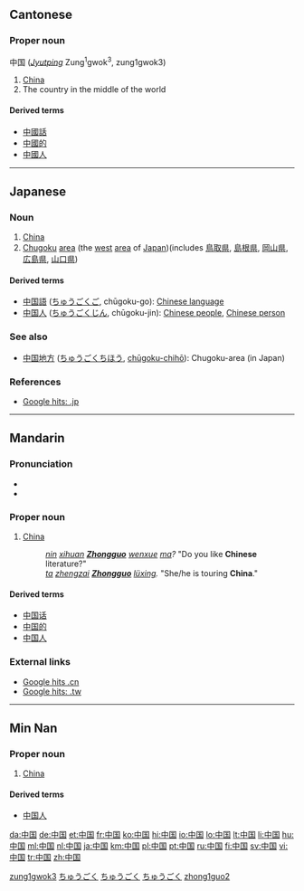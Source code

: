 ==Cantonese==
{{zh-forms|[[中]][[国]]|[[中國]]}}

===Proper noun===
中国 (''[[Jyutping]]'' Zung<sup>1</sup>gwok<sup>3</sup>, zung1gwok3)

# [[China]]
# The country in the middle of the world

====Derived terms====
* [[中國話]]
* [[中國的]]
* [[中國人]]

[[Category:yue-cn:Proper nouns|zung1gwok3]]

----

==Japanese==
{{ja-kanjitab|中|国}}

===Noun===
{{ja-noun|s|hira=ちゅうごく|rom=chūgoku|kyu=中國|hidx=ちゆうごく}}

# [[China]]
# [[Chugoku]] [[area]] (the [[west]] [[area]] of [[Japan]])(includes [[鳥取県]], [[島根県]], [[岡山県]], [[広島県]], [[山口県]])

====Derived terms====
* [[中国語]] ([[ちゅうごくご]], chūgoku-go): [[Chinese language]]
* [[中国人]] ([[ちゅうごくじん]], chūgoku-jin): [[Chinese people]], [[Chinese person]]

===See also===
* [[中国地方]] ([[ちゅうごくちほう]], [[chūgoku-chihō]]): Chugoku-area (in Japan)

===References===
*[http://www.google.co.jp/search?as_q=&num=10&hl=ja&btnG=Google+%E6%A4%9C%E7%B4%A2&as_epq=%E4%B8%AD%E5%9B%BD&as_oq=&as_eq=&lr=&as_ft=i&as_filetype=&as_qdr=all&as_occt=any&as_dt=i&as_sitesearch=.jp&as_rights= Google hits: .jp]

[[Category:Rendaku|ちゅうごく]]
[[Category:ja:Countries|ちゅうごく]]
[[Category:ja:Place names|ちゅうごく]]

----

==Mandarin==
{{also|Zhongguo}}
{{zh-forms|[[中]][[国]]|[[中國]]}}

===Pronunciation===
* {{IPA|/tʂʊŋ˥˥ kuɔ˧˥/}}
* {{Audio|Zh-zhongguo.ogg|Audio}}

===Proper noun===
{{cmn-proper|s|pin=Zhōngguó|pint=zhong1guo2|tra=中國|sim=中国|rs=丨03}}

# [[China]]
#: ''[[nin]] [[xihuan]] '''[[Zhongguo]]''' [[wenxue]] [[ma]]?''  "Do you like '''Chinese''' literature?"
#: ''[[ta]] [[zhengzai]] '''[[Zhongguo]]''' [[luxing|lüxing]].''  "She/he is touring '''China'''."

====Derived terms====
* [[中国话]]
* [[中国的]]
* [[中国人]]

===External links===
* [http://www.google.cn/search?as_q=&num=10&hl=zh-CN&btnG=Google+%E6%90%9C%E7%B4%A2&as_epq=%E4%B8%AD%E5%9B%BD&as_oq=&as_eq=&lr=&as_ft=i&as_filetype=&as_qdr=all&as_occt=any&as_dt=i&as_sitesearch=.cn&as_rights= Google hits .cn]
* [http://www.google.com.tw/search?as_q=&num=10&hl=zh-TW&btnG=Google+%E6%90%9C%E5%B0%8B&as_epq=%E4%B8%AD%E5%9C%8B&as_oq=&as_eq=&lr=&as_ft=i&as_filetype=&as_qdr=all&as_occt=any&as_dt=i&as_sitesearch=.tw&as_rights=&safe=images Google hits: .tw]

[[Category:zh-cn:Countries|zhong1guo2]]

----

==Min Nan==
{{zh-forms|[[中]][[国]]|[[中國]]}}

===Proper noun===
{{nan-proper|s|poj=Tiong-kok|pojt=tiong1kok4|tra=中國|sim=中国|rs=丨03}}

# [[China]]

====Derived terms====
* [[中国人]]

[[da:中国]]
[[de:中国]]
[[et:中国]]
[[fr:中国]]
[[ko:中国]]
[[hi:中国]]
[[io:中国]]
[[lo:中国]]
[[lt:中国]]
[[li:中国]]
[[hu:中国]]
[[ml:中国]]
[[nl:中国]]
[[ja:中国]]
[[km:中国]]
[[pl:中国]]
[[pt:中国]]
[[ru:中国]]
[[fi:中国]]
[[sv:中国]]
[[vi:中国]]
[[tr:中国]]
[[zh:中国]]